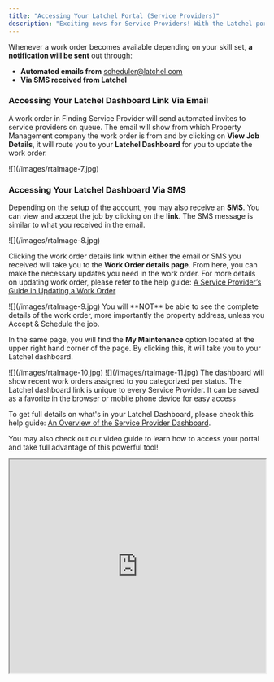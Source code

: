 ```yaml
---
title: "Accessing Your Latchel Portal (Service Providers)"
description: "Exciting news for Service Providers! With the Latchel portal, you can easily access and view all jobs, providing updates to keep things moving smoothly."
---
```


Whenever a work order becomes available depending on your skill set, **a notification will be sent** out through:

- **Automated emails from** [scheduler@latchel.com](mailto:scheduler@latchel.com)
- **Via SMS received from Latchel**

### **Accessing Your Latchel Dashboard Link Via Email**

A work order in Finding Service Provider will send automated invites to service providers on queue. The email will show from which Property Management company the work order is from and by clicking on **View Job Details**, it will route you to your **Latchel Dashboard** for you to update the work order. 

<Frame>
  ![](/images/rtaImage-7.jpg)
</Frame>

### **Accessing Your Latchel Dashboard Via SMS**

Depending on the setup of the account, you may also receive an **SMS**. You can view and accept the job by clicking on the **link**. The SMS message is similar to what you received in the email.

<Frame>
  ![](/images/rtaImage-8.jpg)
</Frame>

Clicking the work order details link within either the email or SMS you received will take you to the **Work Order details page**. From here, you can make the necessary updates you need in the work order. For more details on updating work order, please refer to the help guide: [A Service Provider’s Guide in Updating a Work Order](/s/topic/0TO5e000000h9wpGAA/A-Service-Provider-s-Guide-in-Updating-a-Work-Order)

<Frame>
  ![](/images/rtaImage-9.jpg)
</Frame>

<Note>
  You will **NOT** be able to see the complete details of the work order, more importantly the property address, unless you Accept & Schedule the job.
</Note>

In the same page, you will find the **My Maintenance** option located at the upper right hand corner of the page. By clicking this, it will take you to your Latchel dashboard.

<Frame>
  ![](/images/rtaImage-10.jpg)
</Frame>

<Frame>
  ![](/images/rtaImage-11.jpg)
</Frame>

<Tip>
  The dashboard will show recent work orders assigned to you categorized per status. The Latchel dashboard link is unique to every Service Provider. It can be saved as a favorite in the browser or mobile phone device for easy access
</Tip>

To get full details on what's in your Latchel Dashboard, please check this help guide: [An Overview of the Service Provider Dashboard](/s/topic/0TO5e000000h9wpGAA/An-Overview-of-the-Service-Provider-Log-In-Dashboard).

You may also check out our video guide to learn how to access your portal and take full advantage of this powerful tool\!

<iframe width="100%" height="420" src="https://www.youtube.com/embed/vXItWWReUb8" title="Accessing Your Latchel Portal" frameborder="1" allow="accelerometer; autoplay; clipboard-write; encrypted-media; gyroscope; picture-in-picture; web-share" referrerpolicy="strict-origin-when-cross-origin" allowfullscreen />